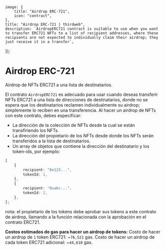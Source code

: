 
	image: {
		title: "Airdrop ERC-721",
		icon: "contract",
	},
	title: "Airdrop ERC-721 | thirdweb",
	description: `AirdropERC721 contract is suitable to use when you want to transfer ERC721 NFTs to a list of recipient addresses, where these recipients are not expected to individually claim their airdrop; they just receive it in a transfer`,
});

# Airdrop ERC-721

Airdrop de NFTs ERC721 a una lista de destinatarios.

El contrato `AirdropERC721` es adecuado para usar cuando deseas transferir NFTs ERC721 a una lista de direcciones de destinatarios, donde no se espera que los destinatarios reclamen individualmente su airdrop; simplemente lo reciben en una transferencia.
Al hacer un airdrop de NFTs con este contrato, debes especificar:

- La dirección de la colección de NFTs desde la cual se están transfiriendo los NFTs.
- La dirección del propietario de los NFTs desde donde los NFTs serán transferidos a la lista de destinatarios.
- Un array de objetos que contiene la dirección del destinatario y los token-ids, por ejemplo:


```typescript
[
	{
		recipient: "0x123...",
		tokenId: 1,
	},
	{
		recipient: "0xabc...",
		tokenId: 2,
	},
];
```

nota: el propietario de los tokens debe aprobar sus tokens a este contrato de airdrop, llamando a la función relacionada con la aprobación en el contrato ERC721.

**Costos estimados de gas para hacer un airdrop de tokens:**
Costo de hacer un airdrop de `1` token ERC721: ~`76,521` gas. Costo de hacer un airdrop de cada token ERC721 adicional: ~`44,610` gas.

